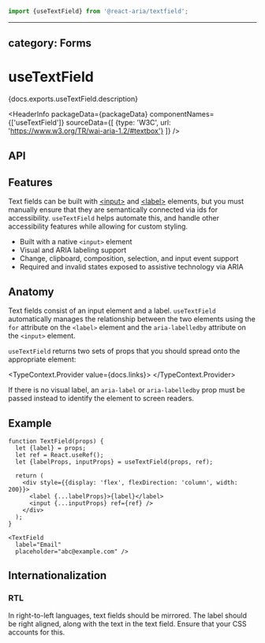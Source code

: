 <!-- Copyright 2020 Adobe. All rights reserved.
This file is licensed to you under the Apache License, Version 2.0 (the "License");
you may not use this file except in compliance with the License. You may obtain a copy
of the License at http://www.apache.org/licenses/LICENSE-2.0
Unless required by applicable law or agreed to in writing, software distributed under
the License is distributed on an "AS IS" BASIS, WITHOUT WARRANTIES OR REPRESENTATIONS
OF ANY KIND, either express or implied. See the License for the specific language
governing permissions and limitations under the License. -->



```jsx import
import {useTextField} from '@react-aria/textfield';
```

---
category: Forms
---

# useTextField

<p>{docs.exports.useTextField.description}</p>

<HeaderInfo
  packageData={packageData}
  componentNames={['useTextField']}
  sourceData={[
    {type: 'W3C', url: 'https://www.w3.org/TR/wai-aria-1.2/#textbox'}
  ]} />

## API

<FunctionAPI function={docs.exports.useTextField} links={docs.links} />

## Features

Text fields can be built with [&lt;input&gt;](https://developer.mozilla.org/en-US/docs/Web/HTML/Element/input)
and [&lt;label&gt;](https://developer.mozilla.org/en-US/docs/Web/HTML/Element/label) elements,
but you must manually ensure that they are semantically connected via ids for accessibility.
`useTextField` helps automate this, and handle other accessibility features while
allowing for custom styling.

* Built with a native `<input>` element
* Visual and ARIA labeling support
* Change, clipboard, composition, selection, and input event support
* Required and invalid states exposed to assistive technology via ARIA

## Anatomy

Text fields consist of an input element and a label. `useTextField` automatically manages
the relationship between the two elements using the `for` attribute on the `<label>` element
and the `aria-labelledby` attribute on the `<input>` element.

`useTextField` returns two sets of props that you should spread onto the appropriate element:

<TypeContext.Provider value={docs.links}>
  <InterfaceType properties={docs.links[docs.exports.useTextField.return.id].properties} />
</TypeContext.Provider>

If there is no visual label, an `aria-label` or `aria-labelledby` prop must be passed instead 
to identify the element to screen readers.

## Example

```tsx example
function TextField(props) {
  let {label} = props;
  let ref = React.useRef();
  let {labelProps, inputProps} = useTextField(props, ref);

  return (
    <div style={{display: 'flex', flexDirection: 'column', width: 200}}>
      <label {...labelProps}>{label}</label>
      <input {...inputProps} ref={ref} />
    </div>
  );
}

<TextField 
  label="Email"
  placeholder="abc@example.com" />
```

## Internationalization

### RTL

In right-to-left languages, text fields should be mirrored. The label should be right aligned,
along with the text in the text field. Ensure that your CSS accounts for this.
